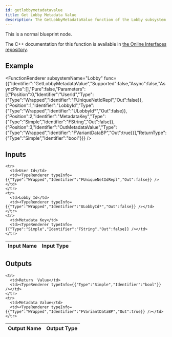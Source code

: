 ```yaml
---
id: getlobbymetadatavalue
title: Get Lobby Metadata Value
description: The GetLobbyMetadataValue function of the Lobby subsystem.
---
```



This is a normal blueprint node.

The C++ documentation for this function is available in [the Online Interfaces repository](https://src.redpoint.games/redpointgames/online-interfaces).

## Example

<FunctionRenderer subsystemName="Lobby" func={{"Identifier":"GetLobbyMetadataValue","Supported":false,"Async":false,"AsyncPins":[],"Pure":false,"Parameters":[{"Position":0,"Identifier":"UserId","Type":{"Type":"Wrapped","Identifier":"FUniqueNetIdRepl","Out":false}},{"Position":1,"Identifier":"LobbyId","Type":{"Type":"Wrapped","Identifier":"ULobbyId*","Out":false}},{"Position":2,"Identifier":"MetadataKey","Type":{"Type":"Simple","Identifier":"FString","Out":false}},{"Position":3,"Identifier":"OutMetadataValue","Type":{"Type":"Wrapped","Identifier":"FVariantDataBP","Out":true}}],"ReturnType":{"Type":"Simple","Identifier":"bool"}}} />

## Inputs


<table>
  <thead>
    <tr>
      <th>Input Name</th>
      <th>Input Type</th>
    </tr>
  </thead>
  <tbody>
    
    <tr>
      <td>User Id</td>
      <td><TypeRenderer typeInfo={{"Type":"Wrapped","Identifier":"FUniqueNetIdRepl","Out":false}} /></td>
    </tr>
    <tr>
      <td>Lobby Id</td>
      <td><TypeRenderer typeInfo={{"Type":"Wrapped","Identifier":"ULobbyId*","Out":false}} /></td>
    </tr>
    <tr>
      <td>Metadata Key</td>
      <td><TypeRenderer typeInfo={{"Type":"Simple","Identifier":"FString","Out":false}} /></td>
    </tr>
  </tbody>
</table>


## Outputs


<table>
  <thead>
    <tr>
      <th>Output Name</th>
      <th>Output Type</th>
    </tr>
  </thead>
  <tbody>
    
    <tr>
      <td>Return  Value</td>
      <td><TypeRenderer typeInfo={{"Type":"Simple","Identifier":"bool"}} /></td>
    </tr>
    <tr>
      <td>Metadata Value</td>
      <td><TypeRenderer typeInfo={{"Type":"Wrapped","Identifier":"FVariantDataBP","Out":true}} /></td>
    </tr>
  </tbody>
</table>


